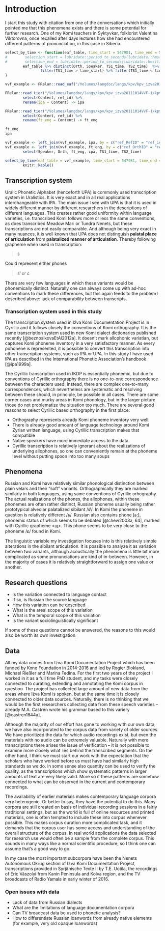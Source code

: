 # Introduction

<!-- <center><iframe width="100%" height="500" src="abstract.pdf"></iframe></center> -->

I start this study with citation from one of the conversations which initially pointed me that this phenomena exists and there is some potential for further research. One of my Komi teachers in Syktyvkar, folklorist Valentina Viktorovna, once recalled after days lectures how she had encountered different patterns of pronunciation, in this case in Siberia.

```r


select_by_time <- function(eaf_table, time_start = 547981, time_end = 578751){
#        selection_start = lubridate::period_to_seconds(lubridate::hms(time_start)) * 1000
#        selection_end = lubridate::period_to_seconds(lubridate::hms(time_end)) * 1000
        eaf_table %>% distinct(Orth, Speaker, TS1_time, TS2_time)  %>% filter(Speaker == "VVF-F-1957") %>%
                filter(TS1_time > time_start) %>% filter(TS1_time < time_end)
}

vvf_example <- FRelan::read_eaf("/Volumes/langdoc/langs/kpv/kpv_izva20111014VVF-1/kpv_izva20111014VVF-1.eaf", simplify = F)

FRelan::read_tier("/Volumes/langdoc/langs/kpv/kpv_izva20111014VVF-1/kpv_izva20111014VVF-1.eaf", "phonet-ipaT", "VVF-F-1957") %>% 
        select(Content, ref_id) %>%
        rename(ipa = Content) -> ipa

FRelan::read_tier("/Volumes/langdoc/langs/kpv/kpv_izva20111014VVF-1/kpv_izva20111014VVF-1.eaf", "ft-engT", "VVF-F-1957") %>% 
        select(Content, ref_id) %>%
        rename(ft_eng = Content) -> ft_eng

ft_eng
ipa

vvf_example <- left_join(vvf_example, ipa, by = c("ref_RefID" = "ref_id")) %>% distinct(ref_RefID)
vvf_example <- left_join(vvf_example, ft_eng, by = c("ref_OrthID" = "ref_id")) %>% 
        select(Speaker, Orth, ft_eng, ipa, TS1_time, TS2_time)

select_by_time(eaf_table = vvf_example, time_start = 547981, time_end = 578751) %>% select(ipa, Orth, ft_eng) %>%
        knitr::kable()

```


## Transcription system

Uralic Phonetic Alphabet (henceforth UPA) is commonly used transcription system in Uralistics. It is very exact and in all real applications interchangeable with IPA. The main issue I see with UPA is that it is used in widely different manner by different researchers in the descriptions of different languages. This creates rather good uniformity within language varieties, i.e. transcribed Komi follows more or less the same conventions, as does transcribed Meadow Mari or Tundra Nenets, but these transcriptions are not easily comparable. And although being very exact in many nuances, it is well known that UPA does not distinguish **palatal place of articulation** from **palatalized manner of articulation**. Thereby following grapheme when used in transcription:

> ś

Could represent either phones

> sʲ or ɕ

There are very few languages in which these variants would be phonemically distinct. Naturally one can always come up with ad-hoc conventions to mark these differences, but this again feeds to the problem I described above: lack of comparability between transcripts.

### Transcription system used in this study {#transcription-system}

The transcription system used in Iźva Komi Documentation Project is in Cyrillic and it follows closely the conventions of Komi orthography. It is the same transcription system used in new Komi dialect dictionaries published recently [@beznosikovaEtAl2012a]. It doesn't mark allophonic variatian, but captures Komi phoneme inventory in a very satisfactory manner. As every pohonene is represented, it is possible to convert this transcription into other transcription systems, such as IPA or UPA. In this study I have used IPA as described in the International Phonetic Association's handbook [@ipa1999a].

The Cyrillic transcription used in IKDP is essentially phonemic, but due to conventions of Cyrillic orthography there is no one-to-one correspondence between the characters used. Instead, there are complex one-to-many correspondences, which nevertheless are systematic and resolving between these should, in principle, be possible in all cases. There are some corner cases and murky areas in Komi phonology, but in the larger picture those do not problematize the situation too much. There are several good reasons to select Cyrillic based orthography in the first place:

- Orthography represents already Komi phoneme inventory very well
- There is already good amount of language technology around Komi Zyrian written language, using Cyrillic transcription makes that compatible
- Native speakers have more immediate access to the data
- Cyrillic transcription is relatively ignorant about the realizations of underlying allophones, so one can conveniently remain at the phoneme level without putting spoon into too many soups

## Phenomena

Russian and Komi have relatively similar phonological distinction between plain velars and their "soft" variants. Orthographically they are marked similarly in both languages, using same conventions of Cyrillic orhography. The actual realizations of the phones, the allophones, within these phonemes are often rather distinct, Russian phoneme usually being rather prototypical alveolar palatalized sibilant /sʲ/. In Komi the phoneme in question is relatively different /ɕ/.  Russian also contains phone [ɕ:], phonemic status of which seems to be debated [@chew2003a, 64], marked with Cyrillic grapheme \<щ\>. This phone seems to be very close to the phoneme /ɕ/ found in Komi.

<!-- prostoj : proɕ:e 
     osʲenʲ : osʲenʲu-
     счастье > [ˈɕːæsʲtʲjə] 
     -->

The linguistic variable my investigation focuses into is this relatively simple alterations in the sibilant articulation. It is possible to analyze it as variation between two variants, although acoustically the phenomena is little bit more complicated as some pronunciations are kind of in-between. However, in the majority of cases it is relatively straightforward to assign one value or another.

## Research questions

* Is the variation connected to language contact
* If so, is Russian the source language
* How this variation can be described
* What is the areal scope of this variation
* What is the temporal scope of this variation
* Is the variant sociolinguistically significant

If some of these questions cannot be answered, the reasons to this would also be worth its own investigation.

## Data

All my data comes from Iźva Komi Documentation Project which has been funded by Kone Foundation in 2014-2016 and led by Rogier Blokland, Michael Rießler and Marina Fedina. For the first two years of the project I worked in it as a full time PhD student, and my tasks were closely connected to curating, extending and annotating the Komi corpus in question. The project has collected large amount of new data from the areas where Iźva Komi is spoken, but at the same time it is closely connected to older data sources. Naturally, there is no thinking that we would be the first researchers collecting data from these speech varieties -- already M.A. Castrén wrote his grammar based to this variery [@castren1844a].

Although the majority of our effort has gone to working with our own data, we have also incorporated to the corpus data from variety of older sources. We have prioritized the data for which audio recordings exist, but even the materials with no audio can be extremely valuable. Naturally with mere transcriptions there arises the issue of verification -- it is not possible to examine more closely what lies behind the transcribed segments. On the other hand, I think we must start our work with the expectation that the scholars who have worked before us must have had similarly high standards as we do. In some sense also quantity can be used to verify the quality, as the transcriptions which show systematic patterns in larger amounts of text are very likely valid. More so if these patterns are somehow connected to what can be observed in the current and contemporary recordings.

The availability of earlier materials makes contemporary language corpora very heterogenic. Or better to say, they have the potential to do this. Many corpora are still created on basis of individual recording sessions in a fairly traditional settings, but as the world is full of online resources and printed materials, one is often tempted to include these into corpus whenever possible. This makes corpus curation more complicated task, and it demands that the corpus user has some access and understanding of the overall structure of the corpus. In real world applications the data selected for research use would often be a sample from the complete corpus. This sounds in many ways like a normal scientific procedure, so I think one can assume that's a good way to go.

In my case the most important subcorpora have been the Nenets Autonomous Okrug section of Iźva Komi Documentation Project, transcriptions provided in Syrjänische Texte II by T.E. Uotila, the recordings of Eric Vászolyi from Kanin Peninsula and Kolva region, and the TV broadcasts of Radio Yamala in early winter of 2016.

### Open issues with data

* Lack of data from Russian dialects
* What are the limitations of language documentation corpora
* Can TV broadcast data be used to phonetic analysis?
* How to differentiate Russian loanwords from already native elements (for example, very old opaque loanwords)
